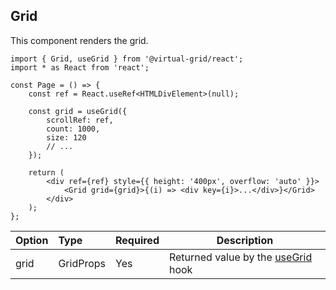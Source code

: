## Grid

This component renders the grid.

```tsx copy filename="app/page.tsx"
import { Grid, useGrid } from '@virtual-grid/react';
import * as React from 'react';

const Page = () => {
	const ref = React.useRef<HTMLDivElement>(null);

	const grid = useGrid({
		scrollRef: ref,
		count: 1000,
		size: 120
		// ...
	});

	return (
		<div ref={ref} style={{ height: '400px', overflow: 'auto' }}>
			<Grid grid={grid}>{(i) => <div key={i}>...</div>}</Grid>
		</div>
	);
};
```

| Option | Type      | Required | Description                                                                                      |
| :----- | :-------- | :------- | ------------------------------------------------------------------------------------------------ |
| grid   | GridProps | Yes      | Returned value by the [useGrid](https://docs.virtual-grid.com/api-reference/react/use-grid) hook |

